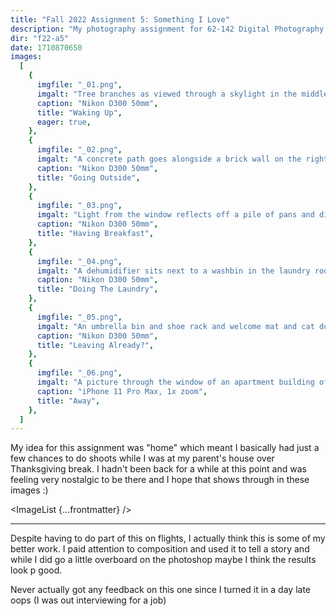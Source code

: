 ```yaml
---
title: "Fall 2022 Assignment 5: Something I Love"
description: "My photography assignment for 62-142 Digital Photography I taught by Dylan Vitone in Fall 2022. This fifth assignment is about something I love: home"
dir: "f22-a5"
date: 1710870650
images:
  [
    {
      imgfile: "_01.png",
      imgalt: "Tree branches as viewed through a skylight in the middle of morning. The scene is tinted orange.",
      caption: "Nikon D300 50mm",
      title: "Waking Up",
      eager: true,
    },
    {
      imgfile: "_02.png",
      imgalt: "A concrete path goes alongside a brick wall on the right and beds of plants and dry leaves on the left. The wall has a bit of wiring and vents from the house and there is a rubber hose by the door. Most of it is in shadow from the plants but some light shines through.",
      caption: "Nikon D300 50mm",
      title: "Going Outside",
    },
    {
      imgfile: "_03.png",
      imgalt: "Light from the window reflects off a pile of pans and dishes drying off in a corner of the kitchen. Refraction from the metal pans and reflection from the white cabinets create almost a rainbow of colors throughout the image, interesting lighting conditions.",
      caption: "Nikon D300 50mm",
      title: "Having Breakfast",
    },
    {
      imgfile: "_04.png",
      imgalt: "A dehumidifier sits next to a washbin in the laundry room. Detergent and a washing machine are visible cropped off near the edges, and some crooked paintings line the walls. Overall, though, the atmosphere is comfortably warm from some light through the window.",
      caption: "Nikon D300 50mm",
      title: "Doing The Laundry",
    },
    {
      imgfile: "_05.png",
      imgalt: "An umbrella bin and shoe rack and welcome mat and cat door, all around the corner of where a door outside meets the wall inside. Outside is not visible thanks to overexposure.",
      caption: "Nikon D300 50mm",
      title: "Leaving Already?",
    },
    {
      imgfile: "_06.png",
      imgalt: "A picture through the window of an apartment building of the other towers. It is currently raining and the lighting from the overcast sky at midday is very drab and depressing.",
      caption: "iPhone 11 Pro Max, 1x zoom",
      title: "Away",
    },
  ]
---
```



My idea for this assignment was "home" which meant I basically had just a few chances to do shoots while I was at my parent's house over Thanksgiving break. I hadn't been back for a while at this point and was feeling very nostalgic to be there and I hope that shows through in these images :)

<ImageList {...frontmatter} />

<hr />

Despite having to do part of this on flights, I actually think this is some of my better work. I paid attention to composition and used it to tell a story and while I did go a little overboard on the photoshop maybe I think the results look p good.

Never actually got any feedback on this one since I turned it in a day late oops (I was out interviewing for a job)

